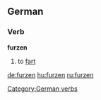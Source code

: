 ==German==

===Verb===
'''furzen'''

# to [[fart]]

[[Category:German verbs]]

[[de:furzen]]
[[hu:furzen]]
[[ru:furzen]]